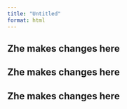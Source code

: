 ```yaml
---
title: "Untitled"
format: html
---
```


## Zhe makes changes here

## Zhe makes changes here

## Zhe makes changes here